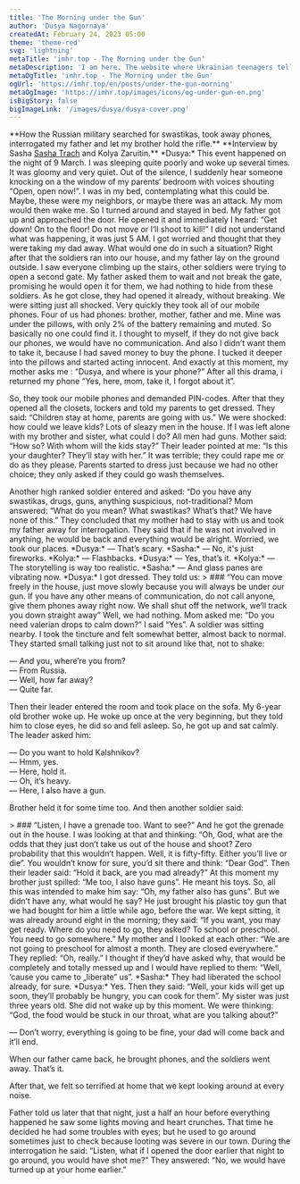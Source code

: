 ```yaml
---
title: 'The Morning under the Gun'
author: 'Dusya Nagornaya'
createdAt: February 24, 2023 05:00
theme: 'theme-red'
svg: 'lightning'
metaTitle: 'imhr.top - The Morning under the Gun'
metaDescription: 'I am here. The website where Ukrainian teenagers tells their stories.'
metaOgTitle: 'imhr.top - The Morning under the Gun'
ogUrl: 'https://imhr.top/en/posts/under-the-gun-morning'
metaOgImage: 'https://imhr.top/images/icons/og-under-gun-en.png'
isBigStory: false
bigImageLink: '/images/dusya/dusya-cover.png'
---
```


<Heading img="/images/dusya/dusya-cover.png" photoLeft/>

<Medium>
  **How the Russian military searched for swastikas, took away phones, interrogated my father and let my brother hold the rifle.**
  **Interview by Sasha <a href="/en/posts/odessa-tbilisi">Sasha Trach</a> and Kolya Zaruitin.**
</Medium>

<Medium>
*Dusya:* This event happened on the night of 9 March. I was sleeping quite poorly and woke up several times. It was gloomy and very quiet. Out of the silence, I suddenly hear someone knocking on a the window of my parents’ bedroom with voices shouting “Open, open now!”. I was in my bed, contemplating what this could be. Maybe, these were my neighbors, or maybe there was an attack. My mom would then wake me. So I turned around and stayed in bed. My father got up and approached the door. He opened it and immediately I heard: “Get down! On to the floor! Do not move or I’ll shoot to kill!” I did not understand what was happening, it was just 5 AM. I got worried and thought that they were taking my dad away. What would one do in such a situation?
</Medium>

<Large>
  <PhotoFullPage className="mt-4"
    src="/images/dusya/start.jpg"
  />
</Large>

<Medium>
Right after that the soldiers ran into our house, and my father lay on the ground outside. I saw everyone climbing up the stairs, other soldiers were trying to open a second gate. My father asked them to wait and not break the gate, promising he would open it for them, we had nothing to hide from these soldiers. As he got close, they had opened it already, without breaking. We were sitting just all shocked. Very quickly they took all of our mobile phones. Four of us had phones: brother, mother, father and me. Mine was under the pillows, with only 2% of the battery remaining and muted. So basically no one could find it. I thought to myself, if they do not give back our phones, we would have no communication. And also I didn’t want them to take it, because I had saved money to buy the phone. I tucked it deeper into the pillows and started acting innocent. And exactly at this moment, my mother asks me : “Dusya, and where is your phone?” After all this drama, i returned my phone “Yes, here, mom, take it, I forgot about it”.

So, they took our mobile phones and demanded PIN-codes. After that they opened all the closets, lockers and told my parents to get dressed. They said: “Children stay at home, parents are going with us.” We were shocked: how could we leave kids? Lots of sleazy men in the house. If I was left alone with my brother and sister, what could I do? All men had guns. Mother said: “How so? With whom will the kids stay?” Their leader pointed at me: “Is this your daughter? They’ll stay with her.” It was terrible; they could rape me or do as they please. Parents started to dress just because we had no other choice; they only asked if they could go wash themselves.
</Medium>

<Large>
  <PhotoFullPage className="mt-4"
    src="/images/dusya/wtf.jpg"
  />
</Large>


<Medium>
Another high ranked soldier entered and asked: “Do you have any swastikas, drugs, guns, anything suspicious, not-traditional? Mom answered: “What do you mean? What swastikas? What’s that? We have none of this.” They concluded that my mother had to stay with us and took my father away for interrogation. They said that if he was not involved in anything, he would be back and everything would be alright. Worried, we took our places.
</Medium>

<Large>
<BorderedSection text='Something was banging not far away, it sounded like fireworks'>
    *Dusya:* — That’s scary.
    *Sasha:* — No, it's just fireworks.
    *Kolya:* — Flashbacks.
    *Dusya:* — Yes, that’s it.
    *Kolya:* — The storytelling is way too realistic.
    *Sasha:* — And glass panes are vibrating now.
</BorderedSection>
</Large>

<Medium>
*Dusya:* I got dressed. They told us:
</Medium>

<Large>
  > ### “You can move freely in the house, just move slowly because you will always be under our gun. If you have any other means of communication, do not call anyone, give them phones away right now. We shall shut off the network, we’ll track you down straight away”
</Large>

<Medium>
Well, we had nothing. Mom asked me: “Do you need valerian drops to calm down?” I said “Yes”. A soldier was sitting nearby. I took the tincture and felt somewhat better, almost back to normal. They started small talking just not to sit around like that, not to shake:

— And you, where’re you from?  
— From Russia.  
— Well, how far away?  
— Quite far.

Then their leader entered the room and took place on the sofa. My 6-year old brother woke up. He woke up once at the very beginning, but they told him to close eyes, he did so and fell asleep. So, he got up and sat calmly. The leader asked him:

— Do you want to hold Kalshnikov?  
— Hmm, yes.  
— Here, hold it.  
— Oh, it’s heavy.  
— Here, I also have a gun. 

Brother held it for some time too. And then another soldier said:
</Medium>

<Large>
  > ### “Listen, I have a grenade too. Want to see?” And he got the grenade out in the house. 
</Large>

<Medium>
I was looking at that and thinking: “Oh, God, what are the odds that they just don’t take us out of the house and shoot? Zero probability that this wouldn’t happen. Well, it is fifty-fifty. Either you’ll live or die”. You wouldn’t know for sure, you’d sit there and think: “Dear God”. Then their leader said: “Hold it back, are you mad already?” At this moment my brother just spilled: “Me too, I also have guns”. He meant his toys. So, all this was intended to make him say: “Oh, my father also has guns”. But we didn’t have any, what would he say? He just brought his plastic toy gun that we had bought for him a little while ago, before the war.
</Medium>

<Large>
  <PhotoFullPage className="mt-4"
    src="/images/dusya/collaj.jpg"
  />
</Large>

<Medium>
We kept sitting, it was already around eight in the morning; they said: “If you want, you may get ready. Where do you need to go, they asked? To school or preschool. You need to go somewhere.” My mother and I looked at each other: “We are not going to preschool for almost a month. They are closed everywhere.” They replied: “Oh, really.” I thought if they’d have asked why, that would be completely and totally messed up and I would have replied to them: “Well, ‘cause you came to „liberate” us”.
</Medium>

<Medium>
*Sasha:* They had liberated the school already, for sure. 
</Medium>

<Medium>
*Dusya:* Yes. Then they said: “Well, your kids will get up soon, they’ll probably be hungry, you can cook for them”. My sister was just three years old. She did not wake up by this moment. We were thinking: “God, the food would be stuck in our throat, what are you talking about?”

—  Don’t worry, everything is going to be fine, your dad will come back and it’ll end.    

When our father came back, he brought phones, and the soldiers went away. That’s it. 
</Medium>

<Large>
  <PhotoFullPage className="mt-4"
    src="/images/dusya/final.jpg"
  />
</Large>

<Medium>
After that, we felt so terrified at home that we kept looking around at every noise.

Father told us later that that night, just a half an hour before everything happened he saw some lights moving and heart crunches. That time he decided he had some troubles with eyes; but he used to go around sometimes just to check because looting was severe in our town. During the interrogation he said: “Listen, what if I opened the door earlier that night to go around, you would have shot me?” They answered: “No, we would have turned up at your home earlier.”
</Medium>